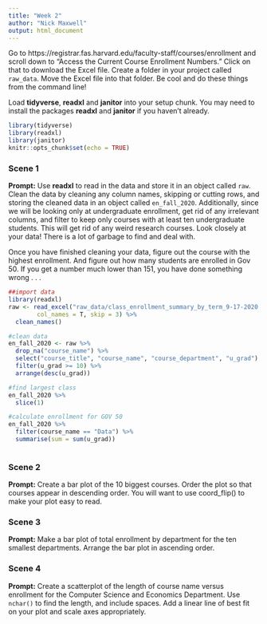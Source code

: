 ```yaml
---
title: "Week 2"
author: "Nick Maxwell"
output: html_document
---
```


Go to https://registrar.fas.harvard.edu/faculty-staff/courses/enrollment and scroll down to "Access the Current Course Enrollment Numbers." Click on that to download the Excel file. Create a folder in your project called `raw_data`. Move the Excel file into that folder. Be cool and do these things from the command line!

Load **tidyverse**, **readxl** and **janitor** into your setup chunk. You may need to install the packages **readxl** and **janitor** if you haven't already.

```r
library(tidyverse)
library(readxl)
library(janitor)
knitr::opts_chunk$set(echo = TRUE)
```

### Scene 1

**Prompt:** Use **readxl** to read in the data and store it in an object called `raw`. Clean the data by cleaning any column names, skipping or cutting rows, and storing the cleaned data in an object called `en_fall_2020`. Additionally, since we will be looking only at undergraduate enrollment, get rid of any irrelevant columns, and filter to keep only courses with at least ten undergraduate students. This will get rid of any weird research courses. Look closely at your data! There is a lot of garbage to find and deal with.

Once you have finished cleaning your data, figure out the course with the highest enrollment. And figure out how many students are enrolled in Gov 50. If you get a number much lower than 151, you have done something wrong . . .

``` r

##import data
library(readxl)
raw <- read_excel("raw_data/class_enrollment_summary_by_term_9-17-2020.xlsx",
        col_names = T, skip = 3) %>% 
  clean_names()

#clean data
en_fall_2020 <- raw %>% 
  drop_na("course_name") %>% 
  select("course_title", "course_name", "course_department", "u_grad") %>% 
  filter(u_grad >= 10) %>% 
  arrange(desc(u_grad))

#find largest class
en_fall_2020 %>% 
  slice(1)

#calculate enrollment for GOV 50
en_fall_2020 %>% 
  filter(course_name == "Data") %>% 
  summarise(sum = sum(u_grad))
 
```


### Scene 2

**Prompt:** Create a bar plot of the 10 biggest courses. Order the plot so that courses appear in descending order. You will want to use coord_flip() to make your plot easy to read.




### Scene 3

**Prompt:** Make a bar plot of total enrollment by department for the ten smallest departments. Arrange the bar plot in ascending order.



### Scene 4

**Prompt:** Create a scatterplot of the length of course name versus enrollment for the Computer Science and Economics Department. Use `nchar()` to find the length, and include spaces. Add a linear line of best fit on your plot and scale axes appropriately.


